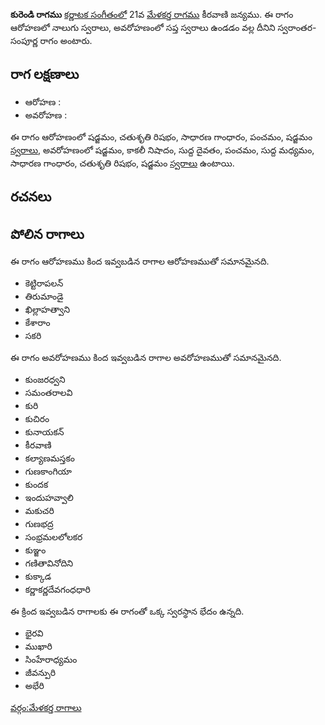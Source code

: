 {{Infobox ragam
	| name          	= కురెండి
	| synonym	    	= 
	| mela          	= 
	| chakra        	= 
	| janaka        	= 
	| type          	= స్వరాంతర-సంపూర్ణ
	| arohanam      	= {{svaraC|S|R2|G2|P|S'}} 
	| avarohanam    	= {{svaraC|S'|N3|D1|P|M1|G2|R2|S}}
	| jeeva         	=
	| chhaya        	=
	| nyasa         	=
	| vishesha      	= 
	| equivalent  		= 
}}
{{కర్ణాటక సంగీత రాగాలు}}
'''కురెండి రాగము''' [[కర్ణాటక సంగీతం]]లో 21వ [[మేళకర్త రాగము]] కీరవాణి జన్యము.  ఈ రాగం ఆరోహణలో నాలుగు స్వరాలు, అవరోహణంలో సప్త స్వరాలు ఉండడం వల్ల దీనిని స్వరాంతర-సంపూర్ణ రాగం అంటారు.


==రాగ లక్షణాలు==


* ఆరోహణ : {{svaraC|S|R2|G2|P|S'}} 
* అవరోహణ : {{svaraC|S'|N3|D1|P|M1|G2|R2|S}}

ఈ రాగం ఆరోహణంలో షడ్జమం, చతుశృతి రిషభం, సాధారణ గాంధారం, పంచమం, షడ్జమం [[స్వరాలు]], అవరోహణంలో షడ్జమం, కాకలీ నిషాదం, సుద్ద దైవతం, పంచమం, సుద్ద మధ్యమం, సాధారణ గాంధారం, చతుశృతి రిషభం, షడ్జమం [[స్వరాలు]] ఉంటాయి.

==రచనలు==



==పోలిన రాగాలు==
ఈ రాగం ఆరోహణము కింద ఇవ్వబడిన రాగాల ఆరోహణముతో సమానమైనది.
* కెట్టిరాపలన్
* తిరుమాండై
* ఖిల్లాహత్వాని
* కేశారాం
* సకరి

ఈ రాగం అవరోహణము కింద ఇవ్వబడిన రాగాల అవరోహణముతో సమానమైనది.
* కుంజరధ్వని
* సమంతరాలవి
* కురి
* కుచిరం
* కునాయకన్
* కీరవాణి
* కల్యాణమస్తకం
* గుణకాంగియా
* కుందక
* ఇందుహవ్వాలి
* మకుచరి
* గుణభద్ర
* సంభ్రమలలోలకర
* కుఞ్జం
* గణితావినోదిని
* కుక్కాడ
* కర్ణాకర్ణదేవగంధధారి

ఈ క్రింద ఇవ్వబడిన రాగాలకు ఈ రాగంతో ఒక్క స్వరస్థాన భేదం ఉన్నది.
* భైరవి
* ముఖారి
* సింహేరాధ్యమం
* జీవన్పురి
* అభేరి



[[వర్గం:మేళకర్త రాగాలు]]